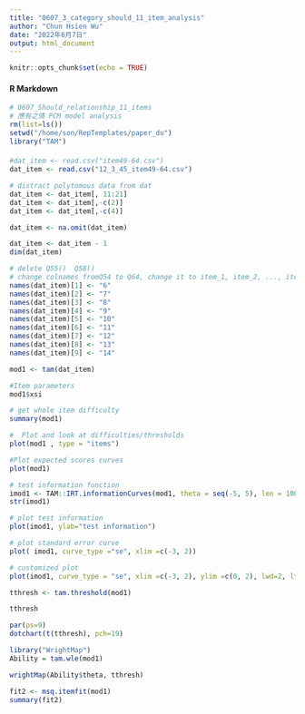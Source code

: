 ```yaml
---
title: "0607_3_category_should_11_item_analysis"
author: "Chun Hsien Wu"
date: "2022年6月7日"
output: html_document
---
```


```r
knitr::opts_chunk$set(echo = TRUE)
```
#### R Markdown
```r
# 0607_Should_relationship_11_items
# 應有之情 PCM model analysis
rm(list=ls())
setwd("/home/son/RepTemplates/paper_du")
library("TAM")
```
####
```r
#dat_item <- read.csv("item49-64.csv") 
dat_item <- read.csv("12_3_45_item49-64.csv") 

# distract polytomous data from dat
dat_item <- dat_item[, 11:21]
dat_item <- dat_item[,-c(2)]
dat_item <- dat_item[,-c(4)]

dat_item <- na.omit(dat_item)

dat_item <- dat_item - 1
dim(dat_item)

# delete Q55()  Q58()
# change colnames fromQ54 to Q64, change it to item_1, item_2, ..., item_9
names(dat_item)[1] <- "6"
names(dat_item)[2] <- "7"
names(dat_item)[3] <- "8"
names(dat_item)[4] <- "9"
names(dat_item)[5] <- "10"
names(dat_item)[6] <- "11"
names(dat_item)[7] <- "12"
names(dat_item)[8] <- "13"
names(dat_item)[9] <- "14"
```
```r
mod1 <- tam(dat_item)

#Item parameters
mod1$xsi

# get whole item difficulty
summary(mod1)

#  Plot and look at difficulties/thresholds
plot(mod1 , type = "items")

#Plot expected scores curves
plot(mod1)

# test information function
imod1 <- TAM::IRT.informationCurves(mod1, theta = seq(-5, 5), len = 100)
str(imod1)

# plot test information
plot(imod1, ylab="test information")

# plot standard error curve
plot( imod1, curve_type ="se", xlim =c(-3, 2))

# customized plot
plot(imod1, curve_type = "se", xlim =c(-3, 2), ylim =c(0, 2), lwd=2, lty=3)

tthresh <- tam.threshold(mod1)

tthresh

par(ps=9)
dotchart(t(tthresh), pch=19)
```
```r
library("WrightMap")
Ability = tam.wle(mod1)

wrightMap(Ability$theta, tthresh)

fit2 <- msq.itemfit(mod1)
summary(fit2)
```


